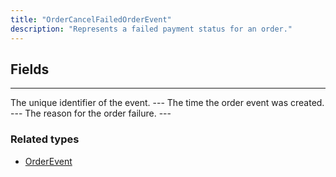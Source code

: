 ```yaml
---
title: "OrderCancelFailedOrderEvent"
description: "Represents a failed payment status for an order."
---
```


## Fields

---

<ParamField path="id" type="ID!">
The unique identifier of the event.
</ParamField>
---

<ParamField path="createdAt" type="Time!">
The time the order event was created.
</ParamField>
---

<ParamField path="reason" type="String!">
The reason for the order failure.
</ParamField>
---

### Related types

* [OrderEvent](/api-reference/orderevent)